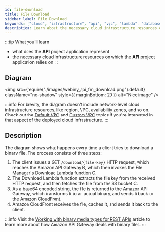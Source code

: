 ```yaml
---
id: file-download
title: File Download
sidebar_label: File Download
keywords: ["cloud", "infrastructure", "api", "vpc", "lambda", "database", "s3", "storage", "diagram"]
description: Learn about the necessary cloud infrastructure resources on which the API project application relies on.
---
```



:::tip What you’ll learn

- what does the **API** project application represent
- the necessary cloud infrastructure resources on which the **API** project application relies on
:::

## Diagram

<!-- vale off -->

<img
  src={require("./images/webiny_api_fm_download.png").default}
  className="no-shadow"
  style={{ marginBottom: 20 }}
  alt="Nice image"
/>

<!-- vale on -->

:::info
For brevity, the diagram doesn't include network-level cloud infrastructure resources, like region, VPC, availability zones, and so on. Check out the [Default VPC](/docs/key-topics/cloud-infrastructure/api/overview-vpc-default) and [Custom VPC](/docs/key-topics/cloud-infrastructure/api/overview-vpc-custom) topics if you're interested in that aspect of the deployed cloud infrastructure.
:::

## Description

The diagram shows what happens every time a client tries to download a binary file. The process consists of three steps:

1. The client issues a GET `/download/{file-key}` HTTP request, which reaches the Amazon API Gateway <diagram-letter>B</diagram-letter>, which then invokes the File Manager's Download Lambda function <diagram-letter>C</diagram-letter>.
2. The Download Lambda function extracts the file key from the received HTTP request, and then fetches the file from the S3 bucket <diagram-letter>C</diagram-letter>.
3. As a base64 encoded string, the file is returned to the Amazon API Gateway, which transforms it to an actual binary, and sends it back to the Amazon CloudFront.
4. Amazon CloudFront receives the file, caches it, and sends it back to the client.

:::info
Visit the [Working with binary media types for REST APIs](https://docs.aws.amazon.com/apigateway/latest/developerguide/api-gateway-payload-encodings.html) article to learn more about how Amazon API Gateway deals with binary files.
:::
